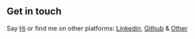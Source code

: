 ## Get in touch
Say [Hi](mailto:khansherr@gmail.com) or find me on other platforms: [Linkedin](https://www.linkedin.com/in/khansherr), [Github](https://www.https://github.com/khasherr) & [Other](http://khasherm.dev.fast.sheridanc.on.ca/)